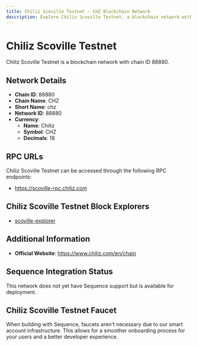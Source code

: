 ```yaml
--- 
title: Chiliz Scoville Testnet - CHZ Blockchain Network
description: Explore Chiliz Scoville Testnet, a blockchain network with chain ID 88880. Learn about its native currency, Chiliz, and how to interact with the network.
---
```


# Chiliz Scoville Testnet

Chiliz Scoville Testnet is a blockchain network with chain ID 88880.

## Network Details

- **Chain ID**: 88880
- **Chain Name**: CHZ
- **Short Name**: chz
- **Network ID**: 88880
- **Currency**: 
  - **Name**: Chiliz
  - **Symbol**: CHZ
  - **Decimals**: 18

## RPC URLs

Chiliz Scoville Testnet can be accessed through the following RPC endpoints:

- https://scoville-rpc.chiliz.com

## Chiliz Scoville Testnet Block Explorers

- [scoville-explorer](https://scoville-explorer.chiliz.com)

## Additional Information

- **Official Website**: https://www.chiliz.com/en/chain

## Sequence Integration Status

This network does not yet have Sequence support but is available for deployment.

## Chiliz Scoville Testnet Faucet

When building with Sequence, faucets aren't necessary due to our smart account infrastructure. This allows for a smoother onboarding process for your users and a better developer experience.
